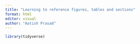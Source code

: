 ```yaml
---
title: "Learning to reference figures, tables and sections"
format: html
editor: visual
author: "Aatish Prasad"
---
```


```r
library(tidyverse)
```
